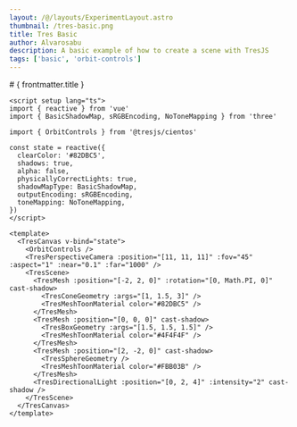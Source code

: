 ```yaml
---
layout: /@/layouts/ExperimentLayout.astro
thumbnail: /tres-basic.png
title: Tres Basic
author: Alvarosabu
description: A basic example of how to create a scene with TresJS
tags: ['basic', 'orbit-controls']
---
```



<TresBasic client:only />

<TheInfo >
# { frontmatter.title }

```vue
<script setup lang="ts">
import { reactive } from 'vue'
import { BasicShadowMap, sRGBEncoding, NoToneMapping } from 'three'

import { OrbitControls } from '@tresjs/cientos'

const state = reactive({
  clearColor: '#82DBC5',
  shadows: true,
  alpha: false,
  physicallyCorrectLights: true,
  shadowMapType: BasicShadowMap,
  outputEncoding: sRGBEncoding,
  toneMapping: NoToneMapping,
})
</script>

<template>
  <TresCanvas v-bind="state">
    <OrbitControls />
    <TresPerspectiveCamera :position="[11, 11, 11]" :fov="45" :aspect="1" :near="0.1" :far="1000" />
    <TresScene>
      <TresMesh :position="[-2, 2, 0]" :rotation="[0, Math.PI, 0]" cast-shadow>
        <TresConeGeometry :args="[1, 1.5, 3]" />
        <TresMeshToonMaterial color="#82DBC5" />
      </TresMesh>
      <TresMesh :position="[0, 0, 0]" cast-shadow>
        <TresBoxGeometry :args="[1.5, 1.5, 1.5]" />
        <TresMeshToonMaterial color="#4F4F4F" />
      </TresMesh>
      <TresMesh :position="[2, -2, 0]" cast-shadow>
        <TresSphereGeometry />
        <TresMeshToonMaterial color="#FBB03B" />
      </TresMesh>
      <TresDirectionalLight :position="[0, 2, 4]" :intensity="2" cast-shadow />
    </TresScene>
  </TresCanvas>
</template>
```

</TheInfo>
